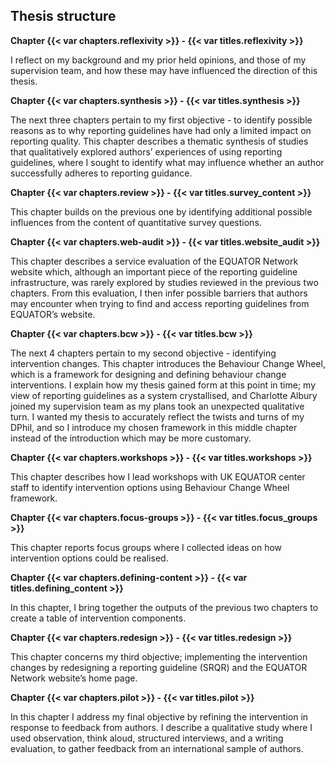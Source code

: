 ## Thesis structure

**Chapter {{< var chapters.reflexivity >}} - {{< var titles.reflexivity >}}**

I reflect on my background and my prior held opinions, and those of my supervision team, and how these may have influenced the direction of this thesis. 

**Chapter {{< var chapters.synthesis >}} - {{< var titles.synthesis >}}**

The next three chapters pertain to my first objective - to identify possible reasons as to why reporting guidelines have had only a limited impact on reporting quality. This chapter describes a thematic synthesis of studies that qualitatively explored authors' experiences of using reporting guidelines, where I sought to identify what may influence whether an author successfully adheres to reporting guidance. 

**Chapter {{< var chapters.review >}} - {{< var titles.survey_content >}}**

This chapter builds on the previous one by identifying additional possible influences from the content of quantitative survey questions. 

**Chapter {{< var chapters.web-audit >}} - {{< var titles.website_audit >}}**

This chapter describes a service evaluation of the EQUATOR Network website which, although an important piece of the reporting guideline infrastructure, was rarely explored by studies reviewed in the previous two chapters. From this evaluation, I then infer possible barriers that authors may encounter when trying to find and access reporting guidelines from EQUATOR's website.

**Chapter {{< var chapters.bcw >}} - {{< var titles.bcw >}}**

The next 4 chapters pertain to my second objective - identifying intervention changes. This chapter introduces the Behaviour Change Wheel, which is a framework for designing and defining behaviour change interventions. I explain how my thesis gained form at this point in time; my view of reporting guidelines as a system crystallised, and Charlotte Albury joined my supervision team as my plans took an unexpected qualitative turn. I wanted my thesis to accurately reflect the twists and turns of my DPhil, and so I introduce my chosen framework in this middle chapter instead of the introduction which may be more customary.

**Chapter {{< var chapters.workshops >}} - {{< var titles.workshops >}}**

This chapter describes how I lead workshops with UK EQUATOR center staff to identify intervention options using Behaviour Change Wheel framework.

**Chapter {{< var chapters.focus-groups >}} - {{< var titles.focus_groups >}}**

This chapter reports focus groups where I collected ideas on how intervention options could be realised. 

**Chapter {{< var chapters.defining-content >}} - {{< var titles.defining_content >}}**

In this chapter, I bring together the outputs of the previous two chapters to create a table of intervention components. 

**Chapter {{< var chapters.redesign >}} - {{< var titles.redesign >}}**

This chapter concerns my third objective; implementing the intervention changes by redesigning a reporting guideline (SRQR) and the EQUATOR Network website's home page.

**Chapter {{< var chapters.pilot >}} - {{< var titles.pilot >}}**

In this chapter I address my final objective by refining the intervention in response to feedback from authors. I describe a qualitative study where I used observation, think aloud, structured interviews, and a writing evaluation, to gather feedback from an international sample of authors. 